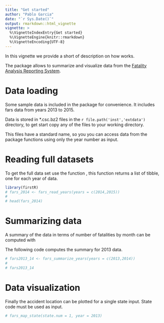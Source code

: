 ```yaml
---
title: "Get started"
author: "Pablo Garcia"
date: "`r Sys.Date()`"
output: rmarkdown::html_vignette
vignette: >
  %\VignetteIndexEntry{Get started}
  %\VignetteEngine{knitr::rmarkdown}
  %\VignetteEncoding{UTF-8}
---
```


In this vignette we provide a short of description on how \code{firstR} works.

The package allows to summarize and visualize data from the [Fatality Analysis Reporting System](https://www.nhtsa.gov/research-data/fatality-analysis-reporting-system-fars).

# Data loading

Some sample data is included in the package for convenience. It includes fars data from years 2013 to 2015.

Data is stored in *.csc.bz2 files in the `r file.path('inst','extdata')` directory, to get start copy any of the files to your working directory.

This files have a standard name, so you you can access data from the package functions using only the year number as input.

# Reading full datasets

To get the full data set use the function \code{\link{fars_data_years}}, this 
function returns a list of tibble, one for each year of data.

```r
library(firstR)
# fars_2014 <- fars_read_years(years = c(2014,2015))
# 
# head(fars_2014)
```

# Summarizing data
 
A summary of the data in terms of number of fatalities by month can be computed with \code{\link{fars_summarize_years}}

The following code computes the summary for 2013 data.

```r

# fars2013_14 <- fars_summarize_years(years = c(2013,2014))
# 
# fars2013_14

```

# Data visualization

Finally the accident location can be plotted for a single state input. State code must be used as input.

```r
# fars_map_state(state.num = 1, year = 2013)

```

